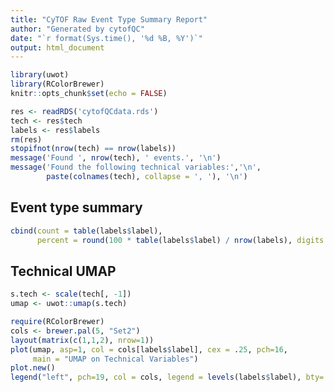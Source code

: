 ```yaml
---
title: "CyTOF Raw Event Type Summary Report"
author: "Generated by cytofQC"
date: "`r format(Sys.time(), '%d %B, %Y')`"
output: html_document
---
```


```r
library(uwot)
library(RColorBrewer)
knitr::opts_chunk$set(echo = FALSE)
```

```r
res <- readRDS('cytofQCdata.rds')
tech <- res$tech
labels <- res$labels
rm(res)
stopifnot(nrow(tech) == nrow(labels))
message('Found ', nrow(tech), ' events.', '\n')
message('Found the following technical variables:','\n',
        paste(colnames(tech), collapse = ', '), '\n')
```


## Event type summary

```r
cbind(count = table(labels$label), 
      percent = round(100 * table(labels$label) / nrow(labels), digits = 2))
```

## Technical UMAP

```r
s.tech <- scale(tech[, -1])
umap <- uwot::umap(s.tech)

require(RColorBrewer)
cols <- brewer.pal(5, "Set2")
layout(matrix(c(1,1,2), nrow=1))
plot(umap, asp=1, col = cols[labels$label], cex = .25, pch=16,
     main = "UMAP on Technical Variables")
plot.new()
legend("left", pch=19, col = cols, legend = levels(labels$label), bty='n')
```

